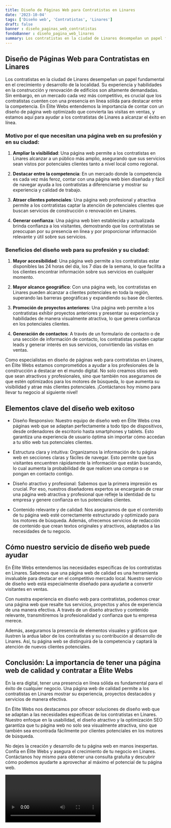 ```yaml
---
title: Diseño de Páginas Web para Contratistas en Linares
date: '2023-10-04'
tags: ['Diseño web', 'Contratistas', 'Linares']
draft: false
banner : diseño_paginas_web_contratistas
fondoBanner : diseño_pagina_web_linares
summary: Los contratistas en la ciudad de Linares desempeñan un papel fundamental en el crecimiento y desarrollo de la localidad. Su experiencia y habilidades en la construcción y renovación de edificios son altamente demandadas. Sin embargo, en un mercado cada vez más competitivo, es crucial que los contratistas cuenten con una presencia en línea sólida para destacar entre la competencia. En Élite Webs entendemos la importancia de contar con un diseño de página web optimizado que convierta las visitas en ventas, y estamos aquí para ayudar a los contratistas de Linares a alcanzar el éxito en línea.
---
```


## Diseño de Páginas Web para Contratistas en Linares

Los contratistas en la ciudad de Linares desempeñan un papel fundamental en el crecimiento y desarrollo de la localidad. Su experiencia y habilidades en la construcción y renovación de edificios son altamente demandadas. Sin embargo, en un mercado cada vez más competitivo, es crucial que los contratistas cuenten con una presencia en línea sólida para destacar entre la competencia. En Élite Webs entendemos la importancia de contar con un diseño de página web optimizado que convierta las visitas en ventas, y estamos aquí para ayudar a los contratistas de Linares a alcanzar el éxito en línea.

### Motivo por el que necesitan una página web en su profesión y en su ciudad:

1. **Ampliar la visibilidad**: Una página web permite a los contratistas en Linares alcanzar a un público más amplio, asegurando que sus servicios sean vistos por potenciales clientes tanto a nivel local como regional.

2. **Destacar entre la competencia**: En un mercado donde la competencia es cada vez más feroz, contar con una página web bien diseñada y fácil de navegar ayuda a los contratistas a diferenciarse y mostrar su experiencia y calidad de trabajo.

3. **Atraer clientes potenciales**: Una página web profesional y atractiva permite a los contratistas captar la atención de potenciales clientes que buscan servicios de construcción o renovación en Linares. 

4. **Generar confianza**: Una página web bien establecida y actualizada brinda confianza a los visitantes, demostrando que los contratistas se preocupan por su presencia en línea y por proporcionar información relevante y útil sobre sus servicios.

### Beneficios del diseño web para su profesión y su ciudad:

1. **Mayor accesibilidad**: Una página web permite a los contratistas estar disponibles las 24 horas del día, los 7 días de la semana, lo que facilita a los clientes encontrar información sobre sus servicios en cualquier momento.

2. **Mayor alcance geográfico**: Con una página web, los contratistas en Linares pueden alcanzar a clientes potenciales en toda la región, superando las barreras geográficas y expandiendo su base de clientes.

3. **Promoción de proyectos anteriores**: Una página web permite a los contratistas exhibir proyectos anteriores y presentar su experiencia y habilidades de manera visualmente atractiva, lo que genera confianza en los potenciales clientes.

4. **Generación de contactos**: A través de un formulario de contacto o de una sección de información de contacto, los contratistas pueden captar leads y generar interés en sus servicios, convirtiendo las visitas en ventas.

Como especialistas en diseño de páginas web para contratistas en Linares, en Élite Webs estamos comprometidos a ayudar a los profesionales de la construcción a destacar en el mundo digital. No solo creamos sitios web que sean atractivos y profesionales, sino que también nos aseguramos de que estén optimizados para los motores de búsqueda, lo que aumenta su visibilidad y atrae más clientes potenciales. ¡Contáctanos hoy mismo para llevar tu negocio al siguiente nivel!

<GifSeo />

<Cta />

## Elementos clave del diseño web exitoso

- Diseño Responsivo: Nuestro equipo de diseño web en Élite Webs crea páginas web que se adaptan perfectamente a todo tipo de dispositivos, desde ordenadores de escritorio hasta smartphones y tablets. Esto garantiza una experiencia de usuario óptima sin importar cómo accedan a tu sitio web tus potenciales clientes.

- Estructura clara y intuitiva: Organizamos la información de tu página web en secciones claras y fáciles de navegar. Esto permite que tus visitantes encuentren rápidamente la información que están buscando, lo cual aumenta la probabilidad de que realicen una compra o se pongan en contacto contigo.

- Diseño atractivo y profesional: Sabemos que la primera impresión es crucial. Por eso, nuestros diseñadores expertos se encargarán de crear una página web atractiva y profesional que refleje la identidad de tu empresa y genere confianza en tus potenciales clientes.

- Contenido relevante y de calidad: Nos aseguramos de que el contenido de tu página web esté correctamente estructurado y optimizado para los motores de búsqueda. Además, ofrecemos servicios de redacción de contenido que crean textos originales y atractivos, adaptados a las necesidades de tu negocio. 

## Cómo nuestro servicio de diseño web puede ayudar

En Élite Webs entendemos las necesidades específicas de los contratistas en Linares. Sabemos que una página web de calidad es una herramienta invaluable para destacar en el competitivo mercado local. Nuestro servicio de diseño web está especialmente diseñado para ayudarte a convertir visitantes en ventas.

Con nuestra experiencia en diseño web para contratistas, podemos crear una página web que resalte tus servicios, proyectos y años de experiencia de una manera efectiva. A través de un diseño atractivo y contenido relevante, transmitiremos la profesionalidad y confianza que tu empresa merece.

Además, aseguramos la presencia de elementos visuales y gráficos que ilustren la ardua labor de los contratistas y su contribución al desarrollo de Linares. Así, tu página web se distinguirá de la competencia y captará la atención de nuevos clientes potenciales.

## Conclusión: La importancia de tener una página web de calidad y contratar a Élite Webs

En la era digital, tener una presencia en línea sólida es fundamental para el éxito de cualquier negocio. Una página web de calidad permite a los contratistas en Linares mostrar su experiencia, proyectos destacados y servicios de manera efectiva. 

En Élite Webs nos destacamos por ofrecer soluciones de diseño web que se adaptan a las necesidades específicas de los contratistas en Linares. Nuestro enfoque en la usabilidad, el diseño atractivo y la optimización SEO garantiza que tu página web no solo sea visualmente atractiva, sino que también sea encontrada fácilmente por clientes potenciales en los motores de búsqueda.

No dejes la creación y desarrollo de tu página web en manos inexpertas. Confía en Élite Webs y asegura el crecimiento de tu negocio en Linares. Contáctanos hoy mismo para obtener una consulta gratuita y descubrir cómo podemos ayudarte a aprovechar al máximo el potencial de tu página web.

<Video />

<CtaBot job='Contratistas' city='Linares'/>

<Gmaps query='Linares+españa+maps' />